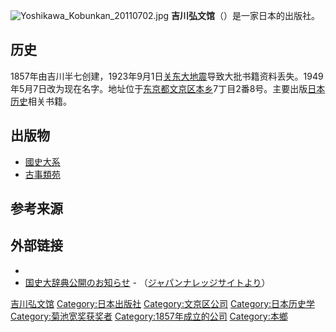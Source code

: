 [[File:Yoshikawa_Kobunkan_20110702.jpg|right]]
'''吉川弘文馆'''（{{lang-ja|吉川弘文館}}）是一家日本的出版社。

==历史==
1857年由吉川半七创建，1923年9月1日[[关东大地震|关东大地震]]导致大批书籍资料丢失。1949年5月7日改为现在名字。地址位于[[东京都|东京都]][[文京区|文京区]][[本乡_(文京区)|本乡]]7丁目2番8号。主要出版[[日本历史|日本历史]]相关书籍。

==出版物==
*[[國史大系|國史大系]]
*[[古事類苑|古事類苑]]

==参考来源==
{{Reflist}}

==外部链接 ==
* {{Official website|http://www.yoshikawa-k.co.jp/}}
* [http://www.japanknowledge.com/contents/jk_update/kokushi/kokushi_100701.html 国史大辞典公開のお知らせ]{{Wayback|url=http://www.japanknowledge.com/contents/jk_update/kokushi/kokushi_100701.html |date=20100720201231 }} {{ja icon}} - （[[ジャパンナレッジ|ジャパンナレッジ]]サイトより）
{{Normdaten}}

[[Category:吉川弘文馆|]]
[[Category:日本出版社|Category:日本出版社]]
[[Category:文京区公司|Category:文京区公司]]
[[Category:日本历史学|Category:日本历史学]]
[[Category:菊池宽奖获奖者|Category:菊池宽奖获奖者]]
[[Category:1857年成立的公司|Category:1857年成立的公司]]
[[Category:本鄉|Category:本鄉]]